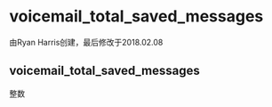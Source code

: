 ﻿# voicemail_total_saved_messages 

由Ryan Harris创建，最后修改于2018.02.08

## voicemail_total_saved_messages

整数